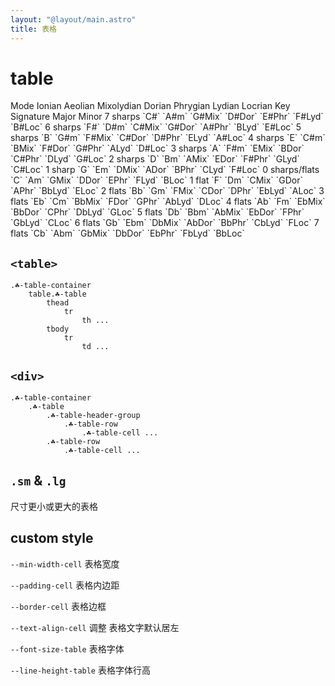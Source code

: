```yaml
---
layout: "@layout/main.astro"
title: 表格
---
```



# table

<T class="☘-table-container">
    <T tag="table" class="☘-table sm">
        <thead>
            <tr>
                <th> Mode </th>
                <th> Ionian </th>
                <th> Aeolian </th>
                <th> Mixolydian</th>
                <th> Dorian </th>
                <th> Phrygian </th>
                <th> Lydian </th>
                <th> Locrian </th>
            </tr>
            <tr>
                <th> Key Signature </th>
                <th> Major </th>
                <th> Minor </th>
                <th> </th>
                <th> </th>
                <th> </th>
                <th> </th>
                <th> </th>
            </tr>
        </thead>
        <tbody>
            <tr>
                <td> 7 sharps </td>
                <td> `C#` </td>
                <td> `A#m` </td>
                <td> `G#Mix` </td>
                <td> `D#Dor` </td>
                <td> `E#Phr` </td>
                <td> `F#Lyd` </td>
                <td> `B#Loc` </td>
            </tr>
            <tr>
                <td> 6 sharps </td>
                <td> `F#` </td>
                <td> `D#m` </td>
                <td> `C#Mix` </td>
                <td> `G#Dor` </td>
                <td> `A#Phr` </td>
                <td> `BLyd` </td>
                <td> `E#Loc` </td>
            </tr>
            <tr>
                <td> 5 sharps </td>
                <td> `B` </td>
                <td> `G#m` </td>
                <td> `F#Mix` </td>
                <td> `C#Dor` </td>
                <td> `D#Phr` </td>
                <td> `ELyd` </td>
                <td> `A#Loc` </td>
            </tr>
            <tr>
                <td> 4 sharps </td>
                <td> `E` </td>
                <td> `C#m` </td>
                <td> `BMix` </td>
                <td> `F#Dor` </td>
                <td> `G#Phr` </td>
                <td> `ALyd` </td>
                <td> `D#Loc` </td>
            </tr>
            <tr>
                <td> 3 sharps </td>
                <td> `A` </td>
                <td> `F#m` </td>
                <td> `EMix` </td>
                <td> `BDor` </td>
                <td> `C#Phr` </td>
                <td> `DLyd` </td>
                <td> `G#Loc` </td>
            </tr>
            <tr>
                <td> 2 sharps </td>
                <td> `D` </td>
                <td> `Bm` </td>
                <td> `AMix` </td>
                <td> `EDor` </td>
                <td> `F#Phr` </td>
                <td> `GLyd` </td>
                <td> `C#Loc` </td>
            </tr>
            <tr>
                <td> 1 sharp </td>
                <td> `G` </td>
                <td> `Em` </td>
                <td> `DMix` </td>
                <td> `ADor` </td>
                <td> `BPhr` </td>
                <td> `CLyd` </td>
                <td> `F#Loc` </td>
            </tr>
            <tr>
                <td> 0 sharps/flats </td>
                <td> `C` </td>
                <td> `Am` </td>
                <td> `GMix` </td>
                <td> `DDor` </td>
                <td> `EPhr` </td>
                <td> `FLyd` </td>
                <td> `BLoc` </td>
            </tr>
            <tr>
                <td> 1 flat </td>
                <td> `F` </td>
                <td> `Dm` </td>
                <td> `CMix` </td>
                <td> `GDor` </td>
                <td> `APhr` </td>
                <td> `BbLyd` </td>
                <td> `ELoc` </td>
            </tr>
            <tr>
                <td> 2 flats </td>
                <td> `Bb` </td>
                <td> `Gm` </td>
                <td> `FMix` </td>
                <td> `CDor` </td>
                <td> `DPhr` </td>
                <td> `EbLyd` </td>
                <td> `ALoc` </td>
            </tr>
            <tr>
                <td> 3 flats </td>
                <td> `Eb` </td>
                <td> `Cm` </td>
                <td> `BbMix` </td>
                <td> `FDor` </td>
                <td> `GPhr` </td>
                <td> `AbLyd` </td>
                <td> `DLoc` </td>
            </tr>
            <tr>
                <td> 4 flats </td>
                <td> `Ab` </td>
                <td> `Fm` </td>
                <td> `EbMix` </td>
                <td> `BbDor` </td>
                <td> `CPhr` </td>
                <td> `DbLyd` </td>
                <td> `GLoc` </td>
            </tr>
            <tr>
                <td> 5 flats </td>
                <td> `Db` </td>
                <td> `Bbm` </td>
                <td> `AbMix` </td>
                <td> `EbDor` </td>
                <td> `FPhr` </td>
                <td> `GbLyd` </td>
                <td> `CLoc` </td>
            </tr>
            <tr>
                <td> 6 flats </td>
                <td> `Gb` </td>
                <td> `Ebm` </td>
                <td> `DbMix` </td>
                <td> `AbDor` </td>
                <td> `BbPhr` </td>
                <td> `CbLyd` </td>
                <td> `FLoc` </td>
            </tr>
            <tr>
                <td> 7 flats </td>
                <td> `Cb` </td>
                <td> `Abm` </td>
                <td> `GbMix` </td>
                <td> `DbDor` </td>
                <td> `EbPhr` </td>
                <td> `FbLyd` </td>
                <td> `BbLoc` </td>
            </tr>
        </tbody>
    </T>
</T>

## `<table>`

```pug
.☘-table-container
    table.☘-table
        thead
            tr
                th ...
        tbody
            tr
                td ...
```

## `<div>`

```pug
.☘-table-container
    .☘-table
        .☘-table-header-group
            .☘-table-row
                .☘-table-cell ...
        .☘-table-row
            .☘-table-cell ...
```

## `.sm` & `.lg`

尺寸更小或更大的表格

## custom style

`--min-width-cell` 表格宽度

`--padding-cell` 表格内边距

`--border-cell` 表格边框

`--text-align-cell` 调整 表格文字默认居左

`--font-size-table` 表格字体

`--line-height-table` 表格字体行高